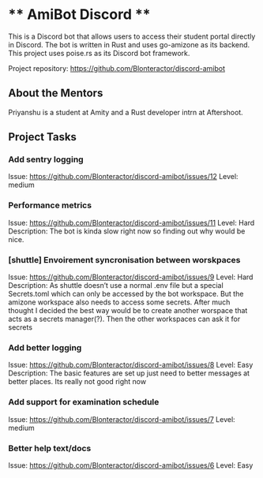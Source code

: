 # ** AmiBot Discord ** 

This is a Discord bot that allows users to access their student portal directly in Discord. The bot is written in Rust and uses go-amizone as its backend. This project uses poise.rs as its Discord bot framework.

Project repository: https://github.com/Blonteractor/discord-amibot

## About the Mentors

Priyanshu is a student at Amity and a Rust developer intrn at Aftershoot.

## Project Tasks

### Add sentry logging
Issue: https://github.com/Blonteractor/discord-amibot/issues/12
Level: medium

### Performance metrics
Issue: https://github.com/Blonteractor/discord-amibot/issues/11
Level: Hard
Description: The bot is kinda slow right now so finding out why would be nice.


### [shuttle] Envoirement syncronisation between worskpaces
Issue: https://github.com/Blonteractor/discord-amibot/issues/9
Level: Hard
Description: 
As shuttle doesn’t use a normal .env file but a special Secrets.toml which can only be accessed by the bot workspace. But the amizone workspace also needs to access some secrets.
After much thought I decided the best way would be to create another worspace that acts as a secrets manager(?). Then the other workspaces can ask it for secrets


### Add better logging
Issue: https://github.com/Blonteractor/discord-amibot/issues/8
Level: Easy
Description: The basic features are set up just need to better messages at better places. Its really not good right now

### Add support for examination schedule
Issue: https://github.com/Blonteractor/discord-amibot/issues/7
Level: medium


### Better help text/docs
Issue: https://github.com/Blonteractor/discord-amibot/issues/6
Level: Easy

